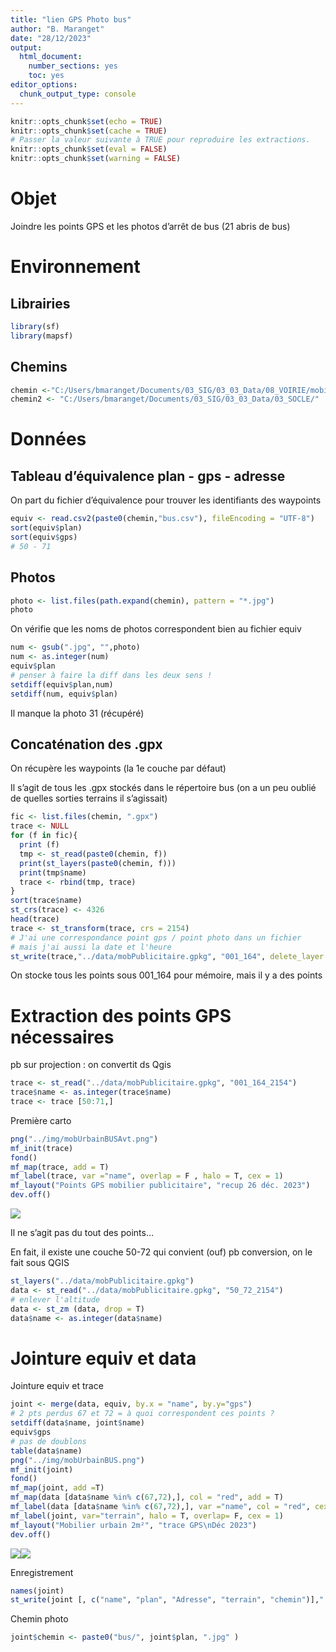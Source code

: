 ```yaml
---
title: "lien GPS Photo bus"
author: "B. Maranget"
date: "28/12/2023"
output: 
  html_document: 
    number_sections: yes
    toc: yes
editor_options: 
  chunk_output_type: console
---
```



```r
knitr::opts_chunk$set(echo = TRUE)
knitr::opts_chunk$set(cache = TRUE)
# Passer la valeur suivante à TRUE pour reproduire les extractions.
knitr::opts_chunk$set(eval = FALSE)
knitr::opts_chunk$set(warning = FALSE)
```


# Objet

Joindre les points GPS et les photos d'arrêt de bus (21 abris de bus)


# Environnement


## Librairies


```r
library(sf)
library(mapsf)
```


## Chemins


```r
chemin <-"C:/Users/bmaranget/Documents/03_SIG/03_03_Data/08_VOIRIE/mobilierUrbain/bus/"
chemin2 <- "C:/Users/bmaranget/Documents/03_SIG/03_03_Data/03_SOCLE/"
```



# Données

## Tableau d'équivalence plan - gps - adresse


On part du fichier d'équivalence pour trouver les identifiants des waypoints

```r
equiv <- read.csv2(paste0(chemin,"bus.csv"), fileEncoding = "UTF-8")
sort(equiv$plan)
sort(equiv$gps)
# 50 - 71
```


## Photos


```r
photo <- list.files(path.expand(chemin), pattern = "*.jpg")
photo
```


On vérifie que les noms de photos correspondent bien au fichier equiv


```r
num <- gsub(".jpg", "",photo)
num <- as.integer(num)
equiv$plan
# penser à faire la diff dans les deux sens !
setdiff(equiv$plan,num)
setdiff(num, equiv$plan)
```

Il manque la photo 31 (récupéré)


## Concaténation des .gpx

On récupère les waypoints (la 1e couche par défaut) 

Il s'agit de tous les .gpx stockés dans le répertoire bus (on a un peu oublié de quelles sorties terrains il s'agissait)

```r
fic <- list.files(chemin, ".gpx")
trace <- NULL
for (f in fic){
  print (f)
  tmp <- st_read(paste0(chemin, f))
  print(st_layers(paste0(chemin, f)))
  print(tmp$name)
  trace <- rbind(tmp, trace)
}
sort(trace$name)
st_crs(trace) <- 4326
head(trace)
trace <- st_transform(trace, crs = 2154)
# J'ai une correspondance point gps / point photo dans un fichier
# mais j'ai aussi la date et l'heure
st_write(trace,"../data/mobPublicitaire.gpkg", "001_164", delete_layer = T )
```

On stocke tous les points sous 001_164 pour mémoire, mais il y a des points


# Extraction des points GPS nécessaires

pb sur projection : on convertit ds Qgis

```r
trace <- st_read("../data/mobPublicitaire.gpkg", "001_164_2154")
trace$name <- as.integer(trace$name)
trace <- trace [50:71,]
```



Première carto

```r
png("../img/mobUrbainBUSAvt.png")
mf_init(trace)
fond()
mf_map(trace, add = T)
mf_label(trace, var ="name", overlap = F , halo = T, cex = 1)
mf_layout("Points GPS mobilier publicitaire", "recup 26 déc. 2023")
dev.off()
```


![](../img/mobUrbainBUSAvt.png)

Il ne s'agit pas du tout des points...

En fait, il existe une couche 50-72 qui convient (ouf)
pb conversion, on le fait sous QGIS

```r
st_layers("../data/mobPublicitaire.gpkg")
data <- st_read("../data/mobPublicitaire.gpkg", "50_72_2154")
# enlever l'altitude
data <- st_zm (data, drop = T)
data$name <- as.integer(data$name)
```


# Jointure equiv et data


Jointure equiv et trace


```r
joint <- merge(data, equiv, by.x = "name", by.y="gps")
# 2 pts perdus 67 et 72 = à quoi correspondent ces points ?
setdiff(data$name, joint$name)
equiv$gps
# pas de doublons
table(data$name)
png("../img/mobUrbainBUS.png")
mf_init(joint)
fond()
mf_map(joint, add =T)
mf_map(data [data$name %in% c(67,72),], col = "red", add = T)
mf_label(data [data$name %in% c(67,72),], var ="name", col = "red", cex = 1, overlap = F)
mf_label(joint, var="terrain", halo = T, overlap= F, cex = 1)
mf_layout("Mobilier urbain 2m²", "trace GPS\nDéc 2023")
dev.off()
```

![](../img/mobUrbainBUSAvt.png)![](../img/mobUrbainBUS.png)



Enregistrement

```r
names(joint)
st_write(joint [, c("name", "plan", "Adresse", "terrain", "chemin")],"../data/mobPublicitaire.gpkg", "terrain bus", append = F)
```



Chemin photo

```r
joint$chemin <- paste0("bus/", joint$plan, ".jpg" )
```



